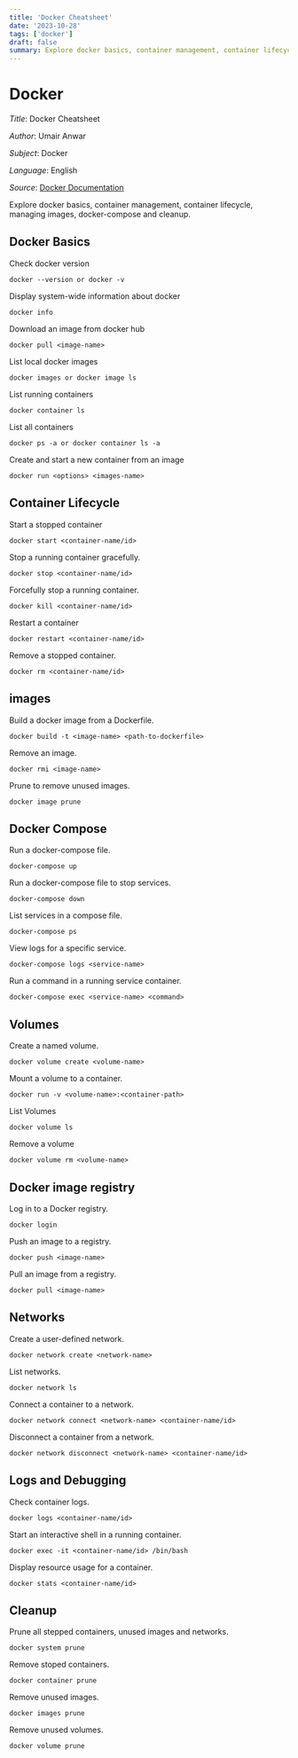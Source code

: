 ```yaml
---
title: 'Docker Cheatsheet'
date: '2023-10-28'
tags: ['docker']
draft: false
summary: Explore docker basics, container management, container lifecycle, managing images, docker-compose and cleanup.
---
```


# Docker

_Title_: Docker Cheatsheet

_Author_: Umair Anwar

_Subject_: Docker

_Language_: English

_Source_: [Docker Documentation](https://docs.docker.com/)

Explore docker basics, container management, container lifecycle, managing images, docker-compose and cleanup.

## Docker Basics
Check docker version
```
docker --version or docker -v
```

Display system-wide information about docker
```
docker info
```

Download an image from docker hub
```
docker pull <image-name>
```

List local docker images
```
docker images or docker image ls
```

List running containers
```
docker container ls
```

List all containers
```
docker ps -a or docker container ls -a
```

Create and start a new container from an image
```
docker run <options> <images-name>
```

## Container Lifecycle
Start a stopped container
```
docker start <container-name/id>
```

Stop a running container gracefully.
```
docker stop <container-name/id>
```

Forcefully stop a running container.
```
docker kill <container-name/id>
```

Restart a container
```
docker restart <container-name/id>
```

Remove a stopped container.
```
docker rm <container-name/id>
```

## images
Build a docker image from a Dockerfile.
```
docker build -t <image-name> <path-to-dockerfile>
```

Remove an image.
```
docker rmi <image-name>
```

Prune to remove unused images.
```
docker image prune
```

## Docker Compose
Run a docker-compose file.
```
docker-compose up
```

Run a docker-compose file to stop services.
```
docker-compose down
```

List services in a compose file.
```
docker-compose ps
```

View logs for a specific service.
```
docker-compose logs <service-name>
```

Run a command in a running service container.
```
docker-compose exec <service-name> <command>
```

## Volumes
Create a named volume.
```
docker volume create <volume-name>
```

Mount a volume to a container.
```
docker run -v <volume-name>:<container-path>
```

List Volumes
```
docker volume ls
```

Remove a volume
```
docker volume rm <volume-name>
```

## Docker image registry
Log in to a Docker registry.
```
docker login
```

Push an image to a registry.
```
docker push <image-name>
```

Pull an image from a registry.
```
docker pull <image-name>
```

## Networks
Create a user-defined network.
```
docker network create <network-name>
```

List networks.
```
docker network ls
```

Connect a container to a network.
```
docker network connect <network-name> <container-name/id>
```

Disconnect a container from a network.
```
docker network disconnect <network-name> <container-name/id>
```

## Logs and Debugging
Check container logs.
```
docker logs <container-name/id>
```

Start an interactive shell in a running container.
```
docker exec -it <container-name/id> /bin/bash
```

Display resource usage for a container.
```
docker stats <container-name/id>
```

## Cleanup
Prune all stepped containers, unused images and networks.
```
docker system prune
```

Remove stoped containers.
```
docker container prune
```

Remove unused images.
```
docker images prune
```

Remove unused volumes.
```
docker volume prune
```





